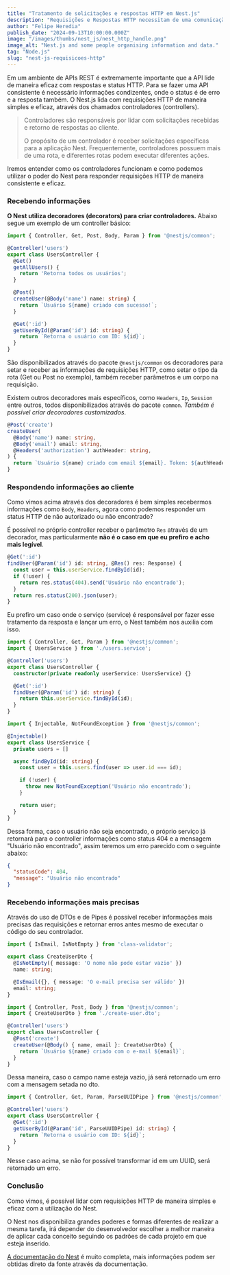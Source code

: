 ```yaml
---
title: "Tratamento de solicitações e respostas HTTP em Nest.js"
description: "Requisições e Respostas HTTP necessitam de uma comunicação muito eficaz. Como podemos realizar operações HTTP de maneira eficaz com Nest?"
author: "Felipe Heredia"
publish_date: "2024-09-13T10:00:00.000Z"
image: "/images/thumbs/nest_js/nest_http_handle.png"
image_alt: "Nest.js and some people organising information and data."
tag: "Node.js"
slug: "nest-js-requisicoes-http"
---
```


Em um ambiente de APIs REST é extremamente importante que a API lide de maneira
eficaz com respostas e status HTTP. Para se fazer uma API consistente é
necessário informações condizentes, onde o status é de erro e a resposta também.
O Nest.js lida com requisições HTTP de maneira simples e eficaz, através dos
chamados controladores (controllers).

> Controladores são responsáveis por lidar com solicitações recebidas e retorno
> de respostas ao cliente.
>
> O propósito de um controlador é receber solicitações específicas para a
> aplicação Nest. Frequentemente, controladores possuem mais de uma rota, e
> diferentes rotas podem executar diferentes ações.

Iremos entender como os controladores funcionam e como podemos utilizar o poder
do Nest para responder requisições HTTP de maneira consistente e eficaz.

### Recebendo informações

**O Nest utiliza decoradores (decorators) para criar controladores.** Abaixo
segue um exemplo de um controller básico:

```typescript
import { Controller, Get, Post, Body, Param } from '@nestjs/common';

@Controller('users')
export class UsersController {
  @Get()
  getAllUsers() {
    return 'Retorna todos os usuários';
  }

  @Post()
  createUser(@Body('name') name: string) {
    return `Usuário ${name} criado com sucesso!`;
  }

  @Get(':id')
  getUserById(@Param('id') id: string) {
    return `Retorna o usuário com ID: ${id}`;
  }
}
```

São disponibilizados através do pacote `@nestjs/common` os decoradores para
setar e receber as informações de requisições HTTP, como setar o tipo da rota
(Get ou Post no exemplo), também receber parâmetros e um corpo na requisição.

Existem outros decoradores mais específicos, como `Headers`, `Ip`, `Session`
entre outros, todos disponibilizados através do pacote `common`. *Também é
possível criar decoradores customizados*.

```typescript
@Post('create')
createUser(
  @Body('name') name: string,
  @Body('email') email: string,
  @Headers('authorization') authHeader: string,
) {
  return `Usuário ${name} criado com email ${email}. Token: ${authHeader}`;
}
```

### Respondendo informações ao cliente

Como vimos acima através dos decoradores é bem simples recebermos informações
como `Body`, `Headers`, agora como podemos responder um status HTTP de não
autorizado ou não encontrado?

É possível no próprio controller receber o parâmetro `Res` através de um
decorador, mas particularmente **não é o caso em que eu prefiro e acho mais
legível**.

```typescript
@Get(':id')
findUser(@Param('id') id: string, @Res() res: Response) {
  const user = this.userService.findById(id);
  if (!user) {
    return res.status(404).send('Usuário não encontrado');
  }
  return res.status(200).json(user);
}
```

Eu prefiro um caso onde o serviço (service) é responsável por fazer esse
tratamento da resposta e lançar um erro, o Nest também nos auxilia com isso.

```typescript
import { Controller, Get, Param } from '@nestjs/common';
import { UsersService } from './users.service';

@Controller('users')
export class UsersController {
  constructor(private readonly userService: UsersService) {}

  @Get(':id')
  findUser(@Param('id') id: string) {
    return this.userService.findById(id);
  }
}
```

```typescript
import { Injectable, NotFoundException } from '@nestjs/common';

@Injectable()
export class UsersService {
  private users = []

  async findById(id: string) {
    const user = this.users.find(user => user.id === id);

    if (!user) {
      throw new NotFoundException('Usuário não encontrado');
    }

    return user;
  }
}
```

Dessa forma, caso o usuário não seja encontrado, o próprio serviço já retornará
para o controller informações como status 404 e a mensagem "Usuário não
encontrado", assim teremos um erro parecido com o seguinte abaixo:

```json
{
  "statusCode": 404,
  "message": "Usuário não encontrado"
}
```

### Recebendo informações mais precisas

Através do uso de DTOs e de Pipes é possível receber informações mais precisas
das requisições e retornar erros antes mesmo de executar o código do seu
controlador.

```typescript
import { IsEmail, IsNotEmpty } from 'class-validator';

export class CreateUserDto {
  @IsNotEmpty({ message: 'O nome não pode estar vazio' })
  name: string;

  @IsEmail({}, { message: 'O e-mail precisa ser válido' })
  email: string;
}
```

```typescript
import { Controller, Post, Body } from '@nestjs/common';
import { CreateUserDto } from './create-user.dto';

@Controller('users')
export class UsersController {
  @Post('create')
  createUser(@Body() { name, email }: CreateUserDto) {
    return `Usuário ${name} criado com o e-mail ${email}`;
  }
}
```

Dessa maneira, caso o campo name esteja vazio, já será retornado um erro com a
mensagem setada no dto.

```typescript
import { Controller, Get, Param, ParseUUIDPipe } from '@nestjs/common';

@Controller('users')
export class UsersController {
  @Get(':id')
  getUserById(@Param('id', ParseUUIDPipe) id: string) {
    return `Retorna o usuário com ID: ${id}`;
  }
}
```

Nesse caso acima, se não for possível transformar id em um UUID, será retornado
um erro.

### Conclusão

Como vimos, é possível lidar com requisições HTTP de maneira simples e eficaz
com a utilização do Nest.

O Nest nos disponibiliza grandes poderes e formas diferentes de realizar a
mesma tarefa, irá depender do desenvolvedor escolher a melhor maneira de
aplicar cada conceito seguindo os padrões de cada projeto em que esteja
inserido.

[A documentação do Nest](https://docs.nestjs.com/) é muito completa, mais
informações podem ser obtidas direto da fonte através da documentação.
